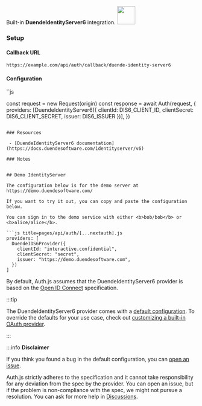 <div
  style={{
    backgroundColor: "#000",
    display: "flex",
    justifyContent: "space-between",
    color: "#fff",
    padding: 16,
  }}
>
  <span>
    Built-in <b>DuendeIdentityServer6</b> integration.
  </span>
  <a href="https://docs.duendesoftware.com/identityserver/v6">
    <img
      style={{ display: "block" }}
      src="/img/providers/duende-identity-server6.svg"
      height="48"
      width="48"
    />
  </a>
</div>

### Setup

#### Callback URL

```
https://example.com/api/auth/callback/duende-identity-server6
```

#### Configuration

``js

const request = new Request(origin)
const response = await Auth(request, {
providers: [DuendeIdentityServer6({ clientId: DIS6_CLIENT_ID, clientSecret: DIS6_CLIENT_SECRET, issuer: DIS6_ISSUER })],
})

````

### Resources

 - [DuendeIdentityServer6 documentation](https://docs.duendesoftware.com/identityserver/v6)

### Notes


## Demo IdentityServer

The configuration below is for the demo server at https://demo.duendesoftware.com/

If you want to try it out, you can copy and paste the configuration below.

You can sign in to the demo service with either <b>bob/bob</b> or <b>alice/alice</b>.

```js title=pages/api/auth/[...nextauth].js
providers: [
  DuendeIDS6Provider({
    clientId: "interactive.confidential",
    clientSecret: "secret",
    issuer: "https://demo.duendesoftware.com",
  })
]
````

By default, Auth.js assumes that the DuendeIdentityServer6 provider is
based on the [Open ID Connect](https://openid.net/specs/openid-connect-core-1_0.html) specification.

:::tip

The DuendeIdentityServer6 provider comes with a [default configuration](https://github.com/nextauthjs/next-auth/blob/main/packages/core/src/providers/duende-identity-server6.ts).
To override the defaults for your use case, check out [customizing a built-in OAuth provider](https://authjs.dev/guides/providers/custom-provider#override-default-options).

:::

:::info **Disclaimer**

If you think you found a bug in the default configuration, you can [open an issue](https://authjs.dev/new/provider-issue).

Auth.js strictly adheres to the specification and it cannot take responsibility for any deviation from
the spec by the provider. You can open an issue, but if the problem is non-compliance with the spec,
we might not pursue a resolution. You can ask for more help in [Discussions](https://authjs.dev/new/github-discussions).
